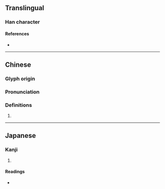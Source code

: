 {{character info/new}}
==Translingual==

===Han character===
{{Han char|rn=50|rad=巾|as=09|sn=12|four=44260|canj=LBJKA|ids=⿰巾者}}

====References====
* {{Han ref|kx=0333.220|dkj=08975|dj=0641.040|hdz=10746.080|uh=5E3E|ud=24126|bh=D545|bd=54597}}

----

==Chinese==
{{zh-forms}}

===Glyph origin===
{{Han etym}}

===Pronunciation===
{{zh-pron
|m=dǔ
|c=dou2
|mc=y
|oc=y
|cat=
}}

===Definitions===
{{zh-hanzi}}

# {{rfdef|lang=zh}}

----

==Japanese==

===Kanji===
{{ja-kanji|grade=|rs=巾09}}

# {{defn|lang=ja|sort=巾09}}

====Readings====
* {{ja-readings|on=と,つ|kun=はた,はたじるし,わたいれ}}